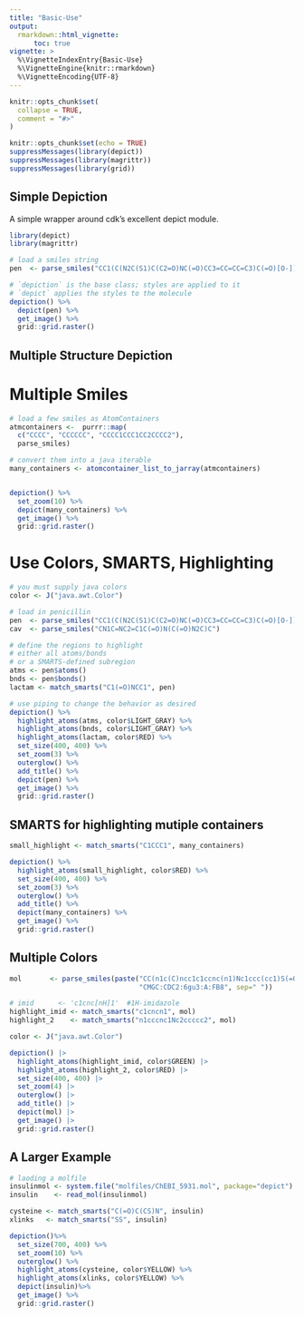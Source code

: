 ```yaml
---
title: "Basic-Use"
output: 
  rmarkdown::html_vignette:
      toc: true
vignette: >
  %\VignetteIndexEntry{Basic-Use}
  %\VignetteEngine{knitr::rmarkdown}
  %\VignetteEncoding{UTF-8}
---
```


```r
knitr::opts_chunk$set(
  collapse = TRUE,
  comment = "#>"
)

knitr::opts_chunk$set(echo = TRUE)
suppressMessages(library(depict))
suppressMessages(library(magrittr))
suppressMessages(library(grid))

```


## Simple Depiction

A simple wrapper around cdk's excellent depict module.


```r
library(depict)
library(magrittr)

# load a smiles string
pen  <- parse_smiles("CC1(C(N2C(S1)C(C2=O)NC(=O)CC3=CC=CC=C3)C(=O)[O-])C penicillin")

# `depiction` is the base class; styles are applied to it
# `depict` applies the styles to the molecule
depiction() %>%
  depict(pen) %>%
  get_image() %>%
  grid::grid.raster()
```


## Multiple Structure Depiction

# Multiple Smiles

```r

# load a few smiles as AtomContainers
atmcontainers <-  purrr::map(
  c("CCCC", "CCCCCC", "CCCC1CCC1CC2CCCC2"),
  parse_smiles)

# convert them into a java iterable  
many_containers <- atomcontainer_list_to_jarray(atmcontainers)


depiction() %>%
  set_zoom(10) %>%
  depict(many_containers) %>%
  get_image() %>%
  grid::grid.raster()

```



# Use Colors, SMARTS, Highlighting

```r

# you must supply java colors 
color <- J("java.awt.Color")

# load in penicillin
pen  <- parse_smiles("CC1(C(N2C(S1)C(C2=O)NC(=O)CC3=CC=CC=C3)C(=O)[O-])C penicillin")
cav  <- parse_smiles("CN1C=NC2=C1C(=O)N(C(=O)N2C)C")

# define the regions to highlight
# either all atoms/bonds
# or a SMARTS-defined subregion
atms <- pen$atoms()
bnds <- pen$bonds()
lactam <- match_smarts("C1(=O)NCC1", pen)

# use piping to change the behavior as desired
depiction() %>%
  highlight_atoms(atms, color$LIGHT_GRAY) %>%
  highlight_atoms(bnds, color$LIGHT_GRAY) %>%
  highlight_atoms(lactam, color$RED) %>%
  set_size(400, 400) %>%
  set_zoom(3) %>%
  outerglow() %>%
  add_title() %>%
  depict(pen) %>%
  get_image() %>%
  grid::grid.raster()

```


##  SMARTS for highlighting mutiple containers

```r

small_highlight <- match_smarts("C1CCC1", many_containers)

depiction() %>%
  highlight_atoms(small_highlight, color$RED) %>%
  set_size(400, 400) %>%
  set_zoom(3) %>%
  outerglow() %>%
  add_title() %>%
  depict(many_containers) %>%
  get_image() %>%
  grid::grid.raster()
```

## Multiple Colors

```r
mol       <- parse_smiles(paste("CC(n1c(C)ncc1c1ccnc(n1)Nc1ccc(cc1)S(=O)(=O)C)C", 
                                "CMGC:CDC2:6gu3:A:FB8", sep=" "))

# imid      <- 'c1cnc[nH]1'  #1H-imidazole
highlight_imid <- match_smarts("c1cncn1", mol)
highlight_2    <- match_smarts("n1cccnc1Nc2ccccc2", mol)

color <- J("java.awt.Color")

depiction() |>
  highlight_atoms(highlight_imid, color$GREEN) |>
  highlight_atoms(highlight_2, color$RED) |>
  set_size(400, 400) |>
  set_zoom(4) |>
  outerglow() |>
  add_title() |>
  depict(mol) |>
  get_image() |>
  grid::grid.raster()
```

## A Larger Example



```r
# laoding a molfile
insulinmol <- system.file("molfiles/ChEBI_5931.mol", package="depict")
insulin    <- read_mol(insulinmol)

cysteine <- match_smarts("C(=O)C(CS)N", insulin)
xlinks   <- match_smarts("SS", insulin)

depiction()%>% 
  set_size(700, 400) %>%
  set_zoom(10) %>%
  outerglow() %>%
  highlight_atoms(cysteine, color$YELLOW) %>%
  highlight_atoms(xlinks, color$YELLOW) %>%
  depict(insulin)%>%
  get_image() %>%
  grid::grid.raster()

```

